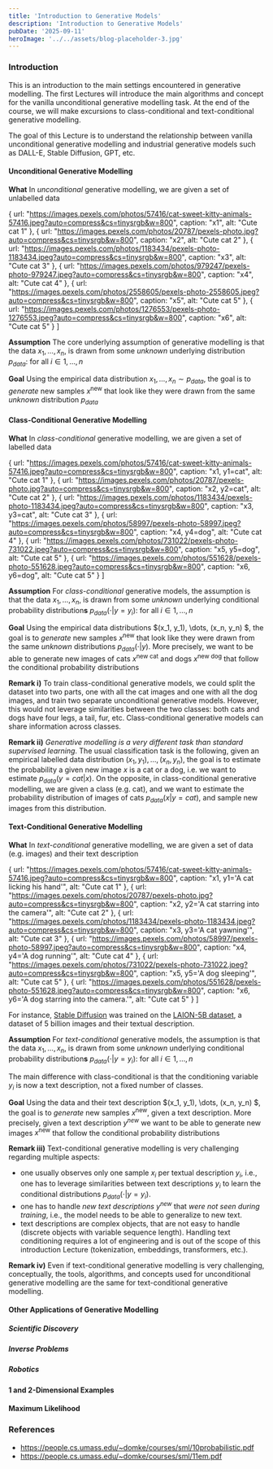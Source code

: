 ```yaml
---
title: 'Introduction to Generative Models'
description: 'Introduction to Generative Models'
pubDate: '2025-09-11'
heroImage: '../../assets/blog-placeholder-3.jpg'
---
```




### Introduction

This is an introduction to the main settings encountered in generative modelling. The first Lectures will introduce the main algorithms and concept for the vanilla unconditional generative modelling task.
At the end of the course, we will make excursions to class-conditional and text-conditional generative modelling.

The goal of this Lecture is to understand the relationship between vanilla unconditional generative modelling and industrial generative models such as DALL-E, Stable Diffusion, GPT, etc.


#### Unconditional Generative Modelling

**What** In *unconditional* generative modelling, we are given a set of unlabelled data

<T block v='text("Data: ") underbrace({x_1, x_2, x_3,dots, x_n}, n "observations") in bb(R)^d .' />

  {
    url: "https://images.pexels.com/photos/57416/cat-sweet-kitty-animals-57416.jpeg?auto=compress&cs=tinysrgb&w=800",
    caption: "x1",
    alt: "Cute cat 1"
  },
  {
    url: "https://images.pexels.com/photos/20787/pexels-photo.jpg?auto=compress&cs=tinysrgb&w=800",
    caption: "x2",
    alt: "Cute cat 2"
  },
  {
    url: "https://images.pexels.com/photos/1183434/pexels-photo-1183434.jpeg?auto=compress&cs=tinysrgb&w=800",
    caption: "x3",
    alt: "Cute cat 3"
  },
  {
    url: "https://images.pexels.com/photos/979247/pexels-photo-979247.jpeg?auto=compress&cs=tinysrgb&w=800",
    caption: "x4",
    alt: "Cute cat 4"
  },
  {
    url: "https://images.pexels.com/photos/2558605/pexels-photo-2558605.jpeg?auto=compress&cs=tinysrgb&w=800",
    caption: "x5",
    alt: "Cute cat 5"
  },
  {
    url: "https://images.pexels.com/photos/1276553/pexels-photo-1276553.jpeg?auto=compress&cs=tinysrgb&w=800",
    caption: "x6",
    alt: "Cute cat 5"
  }
]

<TypicalGallery data={catGallery} caption="A dataset of cat photos (source, Pexels.com)." />



**Assumption** The core underlying assumption of generative modelling is that the data $x_1, \dots, x_n$, is drawn from some *unknown* underlying distribution $p_{data}$: for all $i \in 1, \dots, n$

<T block v='x_i ~ underbrace(p_"data", "unknown") .' />

**Goal** Using the empirical data distribution $x_1, \dots, x_n \sim p_{data}$, the goal is to *generate* new samples $x^{\text{new}}$ that look like they were drawn from the same *unknown* distribution $p_{data}$


<T block v='x^"new" ~ p_"data" .' />


#### Class-Conditional Generative Modelling

**What** In *class-conditional* generative modelling, we are given a set of labelled data

<T block v='text("Data: ") underbrace({(x_1, y_1),dots, (x_n, y_n)}, n "labelled observations") in bb(R)^d times bb(R) .' />


  {
    url: "https://images.pexels.com/photos/57416/cat-sweet-kitty-animals-57416.jpeg?auto=compress&cs=tinysrgb&w=800",
    caption: "x1, y1=cat",
    alt: "Cute cat 1"
  },
  {
    url: "https://images.pexels.com/photos/20787/pexels-photo.jpg?auto=compress&cs=tinysrgb&w=800",
    caption: "x2, y2=cat",
    alt: "Cute cat 2"
  },
  {
    url: "https://images.pexels.com/photos/1183434/pexels-photo-1183434.jpeg?auto=compress&cs=tinysrgb&w=800",
    caption: "x3, y3=cat",
    alt: "Cute cat 3"
  },
  {
    url: "https://images.pexels.com/photos/58997/pexels-photo-58997.jpeg?auto=compress&cs=tinysrgb&w=800",
    caption: "x4, y4=dog",
    alt: "Cute cat 4"
  },
  {
    url: "https://images.pexels.com/photos/731022/pexels-photo-731022.jpeg?auto=compress&cs=tinysrgb&w=800",
    caption: "x5, y5=dog",
    alt: "Cute cat 5"
  },
  {
    url: "https://images.pexels.com/photos/551628/pexels-photo-551628.jpeg?auto=compress&cs=tinysrgb&w=800",
    caption: "x6, y6=dog",
    alt: "Cute cat 5"
  }
]

<TypicalGallery data={catDogGallery} caption="A labelled dataset of cat and dog photos (source, Pexels.com)." />



**Assumption** For *class-conditional* generative models, the assumption is that the data $x_1, \dots, x_n$, is drawn from some *unknown* underlying conditional probability distribution**s** $p_{data}( \cdot | y = y_i)$: for all $i \in 1, \dots, n$

<T block v='x_i ~ underbrace(p_"data" (dot | y = y_i), "unknown"), y_i in {"cat", "dog"}.' />

**Goal** Using the empirical data distributions $(x_1, y_1), \dots, (x_n, y_n) $, the goal is to *generate* new samples $x^{\text{new}}$ that look like they were drawn from the same *unknown* distributions $p_{data}(\cdot | y)$. More precisely, we want to be able to generate new images of cats $x^{\text{new cat}}$ and dogs $x^{\text{new dog}}$ that follow the conditional probability distributions


<T block v='x^"new cat" ~ p_"data" (dot | y="cat") ,' />
<T block v='x^"new dog" ~ p_"data" (dot | y="dog") .' />

**Remark i)**
To train class-conditional generative models, we could split the dataset into two parts, one with all the cat images and one with all the dog images, and train two separate unconditional generative models. However, this would not leverage similarities between the two classes: both cats and dogs have four legs, a tail, fur, etc. Class-conditional generative models can share information across classes.

**Remark ii)**
*Generative modelling is a very different task than standard supervised learning*. The usual classification task is the following, given an empirical labelled data distribution $(x_1, y_1), \dots, (x_n, y_n)$, the goal is to estimate the probability a given new image $x$ is a cat or a dog, i.e. we want to estimate $p_{data}(y = cat | x)$.
On the opposite, in class-conditional generative modelling, we are given a class (e.g. cat), and we want to estimate the probability distribution of images of cats $p_{data}(x | y = cat)$, and sample new images from this distribution.

#### Text-Conditional Generative Modelling

**What** In *text-conditional* generative modelling, we are given a set of data (e.g. images) and their text description

<T block v='text("Data: ") underbrace({(x_1, y_1),dots, (x_n, y_n)}, n "images" x_i "and their text description " y_i)  .' />


  {
    url: "https://images.pexels.com/photos/57416/cat-sweet-kitty-animals-57416.jpeg?auto=compress&cs=tinysrgb&w=800",
    caption: "x1, y1='A cat licking his hand'",
    alt: "Cute cat 1"
  },
  {
    url: "https://images.pexels.com/photos/20787/pexels-photo.jpg?auto=compress&cs=tinysrgb&w=800",
    caption: "x2, y2='A cat starring into the camera'",
    alt: "Cute cat 2"
  },
  {
    url: "https://images.pexels.com/photos/1183434/pexels-photo-1183434.jpeg?auto=compress&cs=tinysrgb&w=800",
    caption: "x3, y3='A cat yawning'",
    alt: "Cute cat 3"
  },
  {
    url: "https://images.pexels.com/photos/58997/pexels-photo-58997.jpeg?auto=compress&cs=tinysrgb&w=800",
    caption: "x4, y4='A dog running'",
    alt: "Cute cat 4"
  },
  {
    url: "https://images.pexels.com/photos/731022/pexels-photo-731022.jpeg?auto=compress&cs=tinysrgb&w=800",
    caption: "x5, y5='A dog sleeping'",
    alt: "Cute cat 5"
  },
  {
    url: "https://images.pexels.com/photos/551628/pexels-photo-551628.jpeg?auto=compress&cs=tinysrgb&w=800",
    caption: "x6, y6='A dog starring into the camera.'",
    alt: "Cute cat 5"
  }
]

<TypicalGallery data={catDogTextGallery} caption="A dataset of cat and dog photos, and their text description (source, Pexels.com)." />


For instance, [Stable Diffusion](https://stabledifffusion.com/) was trained on the [LAION-5B dataset](https://laion.ai/blog/laion-5b/), a dataset of 5 billion images and their textual description.

**Assumption** For *text-conditional* generative models, the assumption is that the data $x_1, \dots, x_n$, is drawn from some *unknown* underlying conditional probability distribution**s** $p_{data}( \cdot | y = y_i)$: for all $i \in 1, \dots, n$

<T block v='x_i ~ underbrace(p_"data" (dot | y = y_i), "unknown"), y_i "is a text description".' />

The main difference with class-conditional is that the conditioning variable $y_i$ is now a text description, not a fixed number of classes.


**Goal** Using the data and their text description $(x_1, y_1), \dots, (x_n, y_n) $, the goal is to *generate* new samples $x^{\text{new}}$, given a text description.
More precisely, given a text description $y^{new}$ we want to be able to generate new images $x^{\text{new}}$ that follow the conditional probability distributions

<T block v='x^"new" ~ p_"data" (dot | y=y^"new") ,' />


**Remark iii)** Text-conditional generative modelling is very challenging regarding multiple aspects:
- one usually observes only one sample $x_i$ per textual description $y_i$, i.e., one has to leverage similarities between text descriptions $y_i$ to learn the conditional distributions $p_{data}(\cdot | y=y_i)$.
- one has to handle *new text descriptions* $y^{new}$ that *were not seen during training*, i.e., the model needs to be able to generalize to new text.
- text descriptions are complex objects, that are not easy to handle (discrete objects with variable sequence length). Handling text conditioning requires a lot of engineering and is out of the scope of this introduction Lecture (tokenization, embeddings, transformers, etc.).

**Remark iv)** Even if text-conditional generative modelling is very challenging, conceptually, the tools, algorithms, and concepts used for unconditional generative modelling are the same for text-conditional generative modelling.

#### Other Applications of Generative Modelling

##### Scientific Discovery

##### Inverse Problems

##### Robotics

#### 1 and 2-Dimensional Examples

#### Maximum Likelihood

### References
- https://people.cs.umass.edu/~domke/courses/sml/10probabilistic.pdf
- https://people.cs.umass.edu/~domke/courses/sml/11em.pdf
